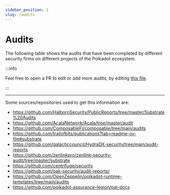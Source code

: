 ```yaml
---
sidebar_position: 2
slug: /audits
---
```


# Audits

The following table shows the audits that have been completed by different security firms on different projects of the Polkadot ecosystem. 

:::info

Feel free to open a PR to edit or add more audits, by editing [this file](https://github.com/polkadot-security/polkadot-security.github.io/edit/main/static/data/audits.csv).

:::


<AuditsTable />

----------------

Some sources/repositories used to get this information are:

- https://github.com/HalbornSecurity/PublicReports/tree/master/Substrate%20Audits
- https://github.com/AcalaNetwork/Acala/tree/master/audit
- https://github.com/ComposableFi/composable/tree/main/audits
- https://github.com/trailofbits/publications?tab=readme-ov-file#substrate
- https://github.com/galacticcouncil/HydraDX-security/tree/main/audit-reports
- https://github.com/zenlinkpro/zenlink-security-audit/tree/master/substrate
- https://github.com/centrifuge/security
- https://github.com/oak-security/audit-reports/ 
- https://github.com/OpenZeppelin/polkadot-runtime-templates/tree/main/audits
- https://github.com/polkadot-assurance-legion/pal-docs
